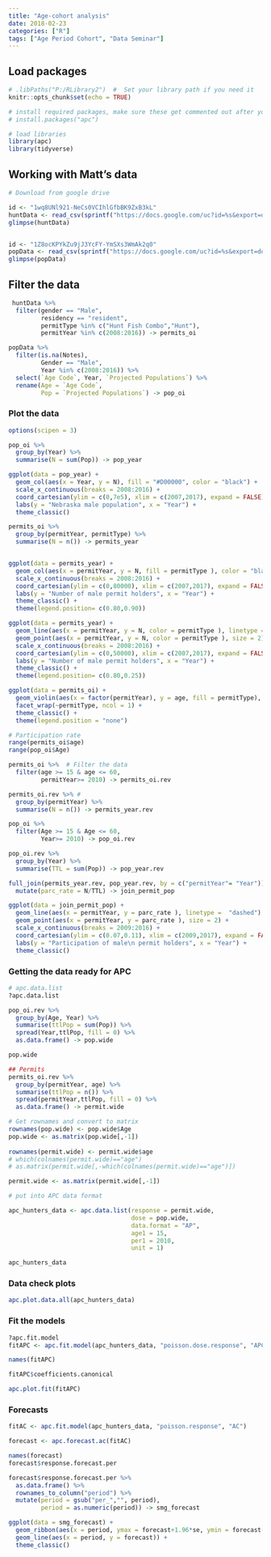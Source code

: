 ```yaml
---
title: "Age-cohort analysis"
date: 2018-02-23
categories: ["R"]
tags: ["Age Period Cohort", "Data Seminar"]
---
```

## Load packages

```r
# .libPaths("P:/RLibrary2")  #  Set your library path if you need it
knitr::opts_chunk$set(echo = TRUE)

# install required packages, make sure these get commented out after your install
# install.packages("apc") 

# load libraries
library(apc)
library(tidyverse)
```


## Working with Matt's data 

```r
# Download from google drive

id <- "1wq8UNl921-NeCs0VCIhlGfbBK9ZxB3kL"
huntData <- read_csv(sprintf("https://docs.google.com/uc?id=%s&export=download", id))
glimpse(huntData)


id <- "1Z8ocKPYkZu9jJ3YcFY-YmSXs3WmAk2q0"
popData <- read_csv(sprintf("https://docs.google.com/uc?id=%s&export=download", id))
glimpse(popData)
```

## Filter the data 

```r
 huntData %>% 
  filter(gender == "Male",
         residency == "resident",
         permitType %in% c("Hunt Fish Combo","Hunt"),
         permitYear %in% c(2008:2016)) -> permits_oi

popData %>% 
  filter(is.na(Notes),
         Gender == "Male",
         Year %in% c(2008:2016)) %>% 
  select(`Age Code`, Year, `Projected Populations`) %>% 
  rename(Age = `Age Code`,
         Pop = `Projected Populations`) -> pop_oi


```

### Plot the data

```r
options(scipen = 3)

pop_oi %>% 
  group_by(Year) %>% 
  summarise(N = sum(Pop)) -> pop_year

ggplot(data = pop_year) +
  geom_col(aes(x = Year, y = N), fill = "#D00000", color = "black") +
  scale_x_continuous(breaks = 2008:2016) + 
  coord_cartesian(ylim = c(0,7e5), xlim = c(2007,2017), expand = FALSE) + 
  labs(y = "Nebraska male population", x = "Year") +
  theme_classic()

permits_oi %>% 
  group_by(permitYear, permitType) %>% 
  summarise(N = n()) -> permits_year


ggplot(data = permits_year) +
  geom_col(aes(x = permitYear, y = N, fill = permitType ), color = "black") +
  scale_x_continuous(breaks = 2008:2016) + 
  coord_cartesian(ylim = c(0,80000), xlim = c(2007,2017), expand = FALSE) + 
  labs(y = "Number of male permit holders", x = "Year") +
  theme_classic() +
  theme(legend.position= c(0.80,0.90))

ggplot(data = permits_year) +
  geom_line(aes(x = permitYear, y = N, color = permitType ), linetype =  "dashed") +
  geom_point(aes(x = permitYear, y = N, color = permitType ), size = 2) +
  scale_x_continuous(breaks = 2008:2016) + 
  coord_cartesian(ylim = c(0,50000), xlim = c(2007,2017), expand = FALSE) +
  labs(y = "Number of male permit holders", x = "Year") +
  theme_classic() +
  theme(legend.position= c(0.80,0.25))

ggplot(data = permits_oi) +
  geom_violin(aes(x = factor(permitYear), y = age, fill = permitType), position = "dodge") +
  facet_wrap(~permitType, ncol = 1) +
  theme_classic() + 
  theme(legend.position = "none")

# Participation rate
range(permits_oi$age)
range(pop_oi$Age)

permits_oi %>%  # Filter the data
  filter(age >= 15 & age <= 60,
         permitYear>= 2010) -> permits_oi.rev

permits_oi.rev %>% #
  group_by(permitYear) %>% 
  summarise(N = n()) -> permits_year.rev

pop_oi %>% 
  filter(Age >= 15 & Age <= 60,
         Year>= 2010) -> pop_oi.rev

pop_oi.rev %>% 
  group_by(Year) %>% 
  summarise(TTL = sum(Pop)) -> pop_year.rev

full_join(permits_year.rev, pop_year.rev, by = c("permitYear"= "Year")) %>% 
  mutate(parc_rate = N/TTL) -> join_permit_pop

ggplot(data = join_permit_pop) +
  geom_line(aes(x = permitYear, y = parc_rate ), linetype =  "dashed") +
  geom_point(aes(x = permitYear, y = parc_rate ), size = 2) +
  scale_x_continuous(breaks = 2009:2016) + 
  coord_cartesian(ylim = c(0.07,0.11), xlim = c(2009,2017), expand = FALSE) +
  labs(y = "Participation of male\n permit holders", x = "Year") +
  theme_classic()
```

### Getting the data ready for APC 

```r
# apc.data.list 
?apc.data.list

pop_oi.rev %>% 
  group_by(Age, Year) %>% 
  summarise(ttlPop = sum(Pop)) %>% 
  spread(Year,ttlPop, fill = 0) %>% 
  as.data.frame() -> pop.wide

pop.wide

## Permits 
permits_oi.rev %>% 
  group_by(permitYear, age) %>% 
  summarise(ttlPop = n()) %>% 
  spread(permitYear,ttlPop, fill = 0) %>% 
  as.data.frame() -> permit.wide

# Get rownames and convert to matrix
rownames(pop.wide) <- pop.wide$Age
pop.wide <- as.matrix(pop.wide[,-1])
  
rownames(permit.wide) <- permit.wide$age
# which(colnames(permit.wide)=="age")
# as.matrix(permit.wide[,-which(colnames(permit.wide)=="age")])

permit.wide <- as.matrix(permit.wide[,-1])

# put into APC data format

apc_hunters_data <- apc.data.list(response = permit.wide,
                                  dose = pop.wide,
                                  data.format = "AP",
                                  age1 = 15,
                                  per1 = 2010,
                                  unit = 1)

apc_hunters_data
```

### Data check plots

```r
apc.plot.data.all(apc_hunters_data)
```

### Fit the models

```r
?apc.fit.model
fitAPC <- apc.fit.model(apc_hunters_data, "poisson.dose.response", "APC")

names(fitAPC)

fitAPC$coefficients.canonical

apc.plot.fit(fitAPC)
```

### Forecasts

```r
fitAC <- apc.fit.model(apc_hunters_data, "poisson.response", "AC")

forecast <- apc.forecast.ac(fitAC)

names(forecast)
forecast$response.forecast.per

forecast$response.forecast.per %>% 
  as.data.frame() %>% 
  rownames_to_column("period") %>% 
  mutate(period = gsub("per_","", period),
         period = as.numeric(period)) -> smg_forecast

ggplot(data = smg_forecast) +
  geom_ribbon(aes(x = period, ymax = forecast+1.96*se, ymin = forecast-1.96*se), fill = "red", alpha = 0.5) + 
  geom_line(aes(x = period, y = forecast)) +
  theme_classic()

```
